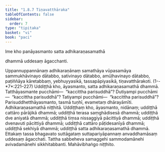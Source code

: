 ```yaml
---
title: "1.8.7 Tiṇavatthāraka"
tableOfContents: false
sidebar:
  order: 7
type: "tipitaka"
basket: "vi"
book: "paci"
---
```



<DynamicBreadcrumb />


<Paragraph number="2093" type="center" book="paci">
Ime kho panāyasmanto satta adhikaraṇasamathā

  
dhammā uddesaṃ āgacchanti.


</Paragraph>

<Division number="655" book="paci" e="ch" v="2" p="272">

<Paragraph number="2094" book="paci">
Uppannuppannānaṃ adhikaraṇānaṃ samathāya vūpasamāya sammukhāvinayo dātabbo, sativinayo dātabbo, amūḷhavinayo dātabbo, paṭiññāya kāretabbaṃ, yebhuyyasikā, tassapāpiyasikā, tiṇavatthārakoti. (1--*7*:<Emphasis>221–227</Emphasis>)
</Paragraph>

<Paragraph number="2095" book="paci">
Uddiṭṭhā kho, āyasmanto, satta adhikaraṇasamathā dhammā. Tatthāyasmante pucchāmi—  “kaccittha parisuddhā”? Dutiyampi pucchāmi—  “kaccittha parisuddhā”? Tatiyampi pucchāmi—  “kaccittha parisuddhā”? Parisuddhetthāyasmanto, tasmā tuṇhī, evametaṃ dhārayāmīti.

</Paragraph>
</Division>

<Paragraph number="2096" type="center" book="paci">
Adhikaraṇasamathā niṭṭhitā.


</Paragraph>

<Paragraph number="2097" book="paci">
Uddiṭṭhaṃ kho, āyasmanto, nidānaṃ; uddiṭṭhā cattāro pārājikā dhammā; uddiṭṭhā terasa saṃghādisesā dhammā; uddiṭṭhā dve aniyatā dhammā; uddiṭṭhā tiṃsa nissaggiyā pācittiyā dhammā; uddiṭṭhā dvenavuti pācittiyā dhammā; uddiṭṭhā cattāro pāṭidesanīyā dhammā; uddiṭṭhā sekhiyā dhammā; uddiṭṭhā satta adhikaraṇasamathā dhammā. Ettakaṃ tassa bhagavato suttāgataṃ suttapariyāpannaṃ anvaddhamāsaṃ uddesaṃ āgacchati. Tattha sabbeheva samaggehi sammodamānehi avivadamānehi sikkhitabbanti.

</Paragraph>

<Paragraph number="2098" type="center" book="paci">
Mahāvibhaṅgo niṭṭhito.
</Paragraph>